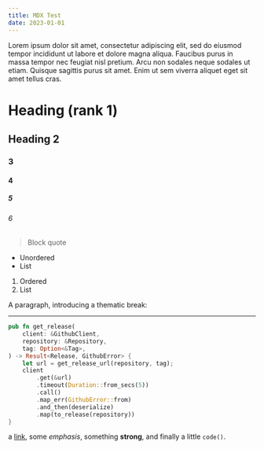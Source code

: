 ```yaml
---
title: MDX Test
date: 2023-01-01
---
```


Lorem ipsum dolor sit amet, consectetur adipiscing elit, sed do eiusmod tempor incididunt ut labore et dolore magna aliqua.
Faucibus purus in massa tempor nec feugiat nisl pretium.
Arcu non sodales neque sodales ut etiam. Quisque sagittis purus sit amet.
Enim ut sem viverra aliquet eget sit amet tellus cras.

# Heading (rank 1)

## Heading 2

### 3

#### 4

##### 5

###### 6

> Block quote

-   Unordered
-   List

1. Ordered
2. List

A paragraph, introducing a thematic break:

---

```rust
pub fn get_release(
    client: &GithubClient,
    repository: &Repository,
    tag: Option<&Tag>,
) -> Result<Release, GithubError> {
    let url = get_release_url(repository, tag);
    client
        .get(&url)
        .timeout(Duration::from_secs(5))
        .call()
        .map_err(GithubError::from)
        .and_then(deserialize)
        .map(to_release(repository))
}
```

a [link](https://example.com), some _emphasis_,
something **strong**, and finally a little `code()`.
